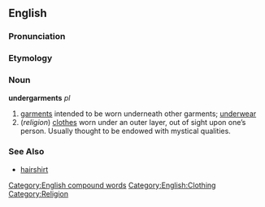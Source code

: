 ==English==

===Pronunciation===
{{substub}}

===Etymology===
{{substub}}

===Noun===
'''undergarments''' ''pl''

# [[garments]] intended to be worn underneath other garments; [[underwear]]
#(''religion'') [[clothes]] worn under an outer layer, out of sight upon one’s person. Usually thought to be endowed with mystical qualities. 

===See Also===
* [[hairshirt]]

[[Category:English compound words]]
[[Category:English:Clothing]]
[[Category:Religion]]